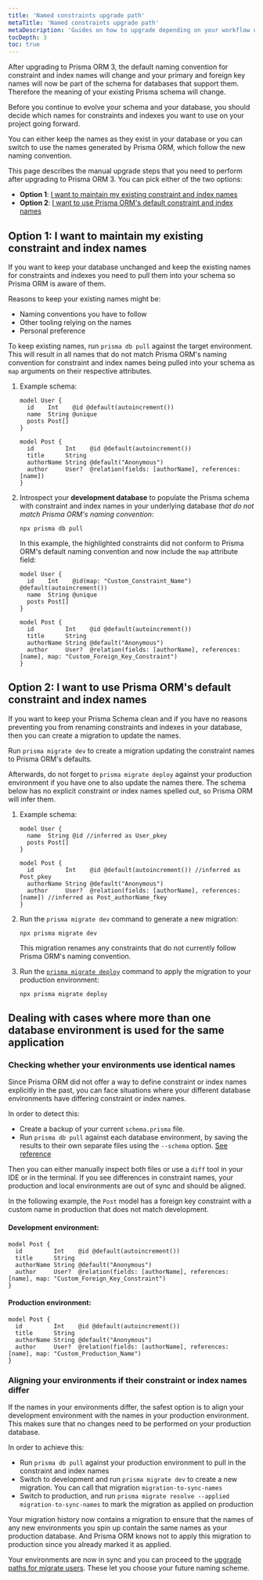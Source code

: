 ```yaml
---
title: 'Named constraints upgrade path'
metaTitle: 'Named constraints upgrade path'
metaDescription: 'Guides on how to upgrade depending on your workflow using Prisma Introspect or Prisma Migrate'
tocDepth: 3
toc: true
---
```


<TopBlock>

After upgrading to Prisma ORM 3, the default naming convention for constraint and index names will change and your primary and foreign key names will now be part of the schema for databases that support them. Therefore the meaning of your existing Prisma schema will change.

Before you continue to evolve your schema and your database, you should decide which names for constraints and indexes you want to use on your project going forward.

You can either keep the names as they exist in your database or you can switch to use the names generated by Prisma ORM, which follow the new naming convention.

This page describes the manual upgrade steps that you need to perform after upgrading to Prisma ORM 3. You can pick either of the two options:

- **Option 1**: [I want to maintain my existing constraint and index names](#option-1-i-want-to-maintain-my-existing-constraint-and-index-names)
- **Option 2**: [I want to use Prisma ORM's default constraint and index names](#option-2-i-want-to-use-prisma-orms-default-constraint-and-index-names)

</TopBlock>

## Option 1: I want to maintain my existing constraint and index names

If you want to keep your database unchanged and keep the existing names for constraints and indexes you need to pull them into your schema so Prisma ORM is aware of them.

Reasons to keep your existing names might be:

- Naming conventions you have to follow
- Other tooling relying on the names
- Personal preference

To keep existing names, run `prisma db pull` against the target environment. This will result in all names that do not match Prisma ORM's naming convention for constraint and index names being pulled into your schema as `map` arguments on their respective attributes.

1. Example schema:

   ```prisma
   model User {
     id    Int    @id @default(autoincrement())
     name  String @unique
     posts Post[]
   }
   
   model Post {
     id         Int    @id @default(autoincrement())
     title      String
     authorName String @default("Anonymous")
     author     User?  @relation(fields: [authorName], references: [name])
   }
   ```

1. Introspect your **development database** to populate the Prisma schema with constraint and index names in your underlying database _that do not match Prisma ORM's naming convention_:

   ```terminal
   npx prisma db pull
   ```

   In this example, the highlighted constraints did not conform to Prisma ORM's default naming convention and now include the `map` attribute field:

   ```prisma highlight=11;normal
   model User {
     id    Int    @id(map: "Custom_Constraint_Name") @default(autoincrement())
     name  String @unique
     posts Post[]
   }
   
   model Post {
     id         Int    @id @default(autoincrement())
     title      String
     authorName String @default("Anonymous")
     author     User?  @relation(fields: [authorName], references: [name], map: "Custom_Foreign_Key_Constraint")
   }
   ```

## Option 2: I want to use Prisma ORM's default constraint and index names

If you want to keep your Prisma Schema clean and if you have no reasons preventing you from renaming constraints and indexes in your database, then you can create a migration to update the names.

Run `prisma migrate dev` to create a migration updating the constraint names to Prisma ORM's defaults.

Afterwards, do not forget to `prisma migrate deploy` against your production environment if you have one to also update the names there. The schema below has no explicit constraint or index names spelled out, so Prisma ORM will infer them.

1. Example schema:

   ```prisma
   model User {
     name  String @id //inferred as User_pkey
     posts Post[]
   }
   
   model Post {
     id         Int    @id @default(autoincrement()) //inferred as Post_pkey
     authorName String @default("Anonymous")
     author     User?  @relation(fields: [authorName], references: [name]) //inferred as Post_authorName_fkey
   }
   ```

1. Run the `prisma migrate dev` command to generate a new migration:

   ```terminal
   npx prisma migrate dev
   ```

   This migration renames any constraints that do not currently follow Prisma ORM's naming convention.

1. Run the [`prisma migrate deploy`](/orm/prisma-client/deployment/deploy-database-changes-with-prisma-migrate) command to apply the migration to your production environment:

   ```terminal
   npx prisma migrate deploy
   ```

## Dealing with cases where more than one database environment is used for the same application

### Checking whether your environments use identical names

Since Prisma ORM did not offer a way to define constraint or index names explicitly in the past, you can face situations where your different database environments have differing constraint or index names.

In order to detect this:

- Create a backup of your current `schema.prisma` file.
- Run `prisma db pull` against each database environment, by saving the results to their own separate files using the `--schema` option. [See reference](/orm/reference/prisma-cli-reference#arguments-1)

Then you can either manually inspect both files or use a `diff` tool in your IDE or in the terminal. If you see differences in constraint names, your production and local environments are out of sync and should be aligned.

In the following example, the `Post` model has a foreign key constraint with a custom name in production that does not match development.

#### Development environment:

```prisma highlight=5;normal
model Post {
  id         Int    @id @default(autoincrement())
  title      String
  authorName String @default("Anonymous")
  author     User?  @relation(fields: [authorName], references: [name], map: "Custom_Foreign_Key_Constraint")
}
```

#### Production environment:

```prisma highlight=5;normal
model Post {
  id         Int    @id @default(autoincrement())
  title      String
  authorName String @default("Anonymous")
  author     User?  @relation(fields: [authorName], references: [name], map: "Custom_Production_Name")
}
```

### Aligning your environments if their constraint or index names differ

If the names in your environments differ, the safest option is to align your development environment with the names in your production environment. This makes sure that no changes need to be performed on your production database.

In order to achieve this:

- Run `prisma db pull` against your production environment to pull in the constraint and index names
- Switch to development and run `prisma migrate dev` to create a new migration. You can call that migration `migration-to-sync-names`
- Switch to production, and run `prisma migrate resolve --applied migration-to-sync-names` to mark the migration as applied on production

Your migration history now contains a migration to ensure that the names of any new environments you spin up contain the same names as your production database. And Prisma ORM knows not to apply this migration to production since you already marked it as applied.

Your environments are now in sync and you can proceed to the [upgrade paths for migrate users](#option-2-i-want-to-use-prisma-orms-default-constraint-and-index-names). These let you choose your future naming scheme.
